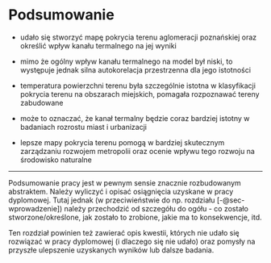 # Podsumowanie {#podsumowanie}

-   udało się stworzyć mapę pokrycia terenu aglomeracji poznańskiej oraz określić wpływ kanału termalnego na jej wyniki

-   mimo że ogólny wpływ kanału termalnego na model był niski, to występuje jednak silna autokorelacja przestrzenna dla jego istotności

-   temperatura powierzchni terenu była szczególnie istotna w klasyfikacji pokrycia terenu na obszarach miejskich, pomagała rozpoznawać tereny zabudowane

-   może to oznaczać, że kanał termalny będzie coraz bardziej istotny w badaniach rozrostu miast i urbanizacji

-   lepsze mapy pokrycia terenu pomogą w bardziej skutecznym zarządzaniu rozwojem metropolii oraz ocenie wpływu tego rozwoju na środowisko naturalne

------------------------------------------------------------------------

Podsumowanie pracy jest w pewnym sensie znacznie rozbudowanym abstraktem. Należy wyliczyć i opisać osiągnięcia uzyskane w pracy dyplomowej. Tutaj jednak (w przeciwieństwie do np. rozdziału [-@sec-wprowadzenie]) należy przechodzić od szczegółu do ogółu - co zostało stworzone/określone, jak zostało to zrobione, jakie ma to konsekwencje, itd.

Ten rozdział powinien też zawierać opis kwestii, których nie udało się rozwiązać w pracy dyplomowej (i dlaczego się nie udało) oraz pomysły na przyszłe ulepszenie uzyskanych wyników lub dalsze badania.
